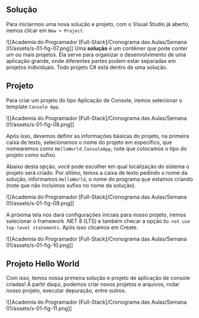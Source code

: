 ## Solução

Para iniciarmos uma nova solução e projeto, com o Visual Studio já aberto, iremos clicar em `New > Project`.

![[Academia do Programador [Full-Stack]/Cronograma das Aulas/Semana 01/assets/s-01-fig-07.png]]
Uma **solução** é um contêiner que pode conter um ou mais projetos. Ela serve para organizar o desenvolvimento de uma aplicação grande, onde diferentes partes podem estar separadas em projetos individuais. Todo projeto C# está dentro de uma solução.

## Projeto

Para criar um projeto do tipo Aplicação de Console, iremos selecionar o template `Console App`.

![[Academia do Programador [Full-Stack]/Cronograma das Aulas/Semana 01/assets/s-01-fig-08.png]]


Após isso, devemos definir as informações básicas do projeto, na primeira caixa de texto, selecionamos o nome do projeto em específico, que nomearemos como `HelloWorld.ConsoleApp`, note que colocamos o tipo do projeto como sufixo.

Abaixo desta opção, você pode escolher em qual localização do sistema o projeto será criado. Por último, temos a caixa de texto pedindo o nome da solução, informamos `HelloWorld`, o nome do programa que estamos criando (note que não incluimos sufixo no nome da solução).

![[Academia do Programador [Full-Stack]/Cronograma das Aulas/Semana 01/assets/s-01-fig-09.png]]

A próxima tela nos dará configurações iniciais para nosso projeto, iremos selecionar o framework .NET 8 (LTS) e também checar a opção `Do not use top-level statements`. Após isso clicamos em Create.

![[Academia do Programador [Full-Stack]/Cronograma das Aulas/Semana 01/assets/s-01-fig-10.png]]


## Projeto Hello World

Com isso, temos nossa primeira solução e projeto de aplicação de console criadas! À partir daqui, podemos criar novos projetos e arquivos, rodar nosso projeto, executar depuração, entre outros.

![[Academia do Programador [Full-Stack]/Cronograma das Aulas/Semana 01/assets/s-01-fig-11.png]]

